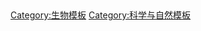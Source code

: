 {{Navbox with collapsible groups
|name = Cryptozoology
|state = {{{state|expanded}}}
| selected = {{{1|}}}
|title = [[神秘動物學]]
|listclass = hlist

|sect1 = 概览
|abbr1 = Overview
|list1 =
 {{Navbox subgroup
 |groupstyle = width:10.5em;
 |liststyle = width:auto;
 |group1 = 核心主题
 |list1 = 
* [[神秘生物列表|神秘生物]]
* [[动物学]]
* [[植物学]]
* [[現代發現的巨型動物列表|现代发现的巨型动物]]
* [[伪科学]]
 |group2 = [[神秘动物学家名单]]
 |list2 = 
* [[贝尔纳·厄韦尔曼斯]]
* {{link-en|卡尔·舒克|Karl Shuker}}
* {{link-en|乔纳森·唐斯|Jonathan Downes}}
* {{link-en|乔恩-埃里克·贝克约德|Jon-Erik Beckjord}}
* {{link-en|约翰·宾德纳格|John Bindernagel}}
* {{link-en|理查德·弗里曼(神秘动物学家)|Richard Freeman (cryptozoologist)|理查德·弗里曼}}
* {{link-en|洛伦·科尔曼|Loren Coleman}}
* {{link-en|亚历山大·米哈伊洛维奇·孔德拉托夫|Alexandr Mikhailovych Kondratov}}
* {{link-en|罗伊·麦考尔|Roy Mackal}}
* [[伊凡·桑德森|伊万·特伦斯·桑德森]]
* {{link-ja|实吉达郎|實吉達郎}}
* [[并木伸一郎]]
 |group3 = [[神秘动物学组织列表|组织]]
 |list3 = 
* [[國際神秘動物學學會|国际神秘动物学会]]
* {{link-en|国际福庭组织|International Fortean Organization}}
* [http://www.bcscc.ca/ 不列颠哥伦比亚科学神秘动物学俱乐部]
* [http://www.bfro.net/ 大脚怪领域研究者组织]
* [http://www.centerforcryptozoologicalstudies.com/ 神秘动物学研究中心]
 |group4 = 书籍与电视节目
 |list4 = 
* ''{{tsl|en|Animal X (TV series)||Animal X}}''
* {{le|矛盾动物|Animalia Paradoxa}}
* {{le|亚瑟·查尔斯·克拉克的神秘世界|Arthur C. Clarke's Mysterious World}}
* {{le|怪物猎人 (2011年电视节目)|Beast Hunter|怪物猎人}}
* {{link-en|神兽传说|Beast Legends}}
* {{le|终极真相|Destination Truth}}
* {{le|事实与谎言：超自然档案|Fact or Faked: Paranormal Files}}
* {{le|福庭TV|Fortean TV}}
* ''{{tsl|en|In Search of... (TV series)||In Search of...}}''
* {{le|奇闻大揭秘|Is It Real?}}
* [[怪獸檔案]]
* {{link-en|历史频道:奇异生物|MonsterQuest}}
* {{le|追寻未知动物|On the Track of Unknown Animals}}
* {{le|大脚野人：传说与科学的相会|Sasquatch: Legend Meets Science}}
* {{le|X生物|The X Creatures}}
* {{link-en|秘密星期六|The Secret Saturdays}}
* {{le|旅游怪谭|Weird Travels}}
 }}
|sect2 = 神秘动物
|abbr2 = 神秘动物
|state2 = collapsed
|list2 =
 {{Navbox subgroup
 |group1 = 总体
 |list1 = 
* [[黑犬]]
* [[大型神秘海洋生物屍體|布罗布/格罗布斯特]]
* [[龍形傳說生物]]
* [[巨型章魚]]
* [[湖怪]]
* [[活恐龙]]
* [[幻影貓 (未確認動物)|幻影貓]]
* [[大气层巨兽]]
* [[幻影袋鼠]]
* [[海怪]]
* [[大海蛇]]
 |liststyle = width:auto;
 |group2 = 非洲
 |list2 = 
* [[非洲野犬]]
* [[阿戈鬼]]
* [[丁戈内克]]
* [[比利猿]]
* [[埃梅拉-恩图卡]]
* [[恩内迪虎]]
* [[甘伯]]
* [[卢克瓦塔]]
* [[赫罗特斯朗]]
* [[因卡尼昂巴]]
* [[卡薩爾x]]
* [[阿瑪利]]
* [[康加瑪托]]
* [[Mbielu-Mbielu-Mbielu]]
* [[魔克拉-姆边贝]]
* [[J'ba fofi]]
* [[马拉维恐怖野兽]]
* [[马罗兹]]
* [[裂谷怪物]]
* {{link-en|曼兰博|Mamlambo}}
* [[Muhuru]]
* [[南迪熊]]
* [[恩古布]]
* [[奧利圖歐]]
* [[恩古马-摩内内]]
* [[波波巴瓦]]
* [[特伦可]]
* [[桑给巴尔豹]]
 |group3 = 亚洲
 |list3 = 
* [[阿胡]]
* [[红柳娃]]
* {{link-en|阿尔马斯 (未確認動物)|Almas (cryptozoology)}}
* [[阿莫蒙戈]]
* [[阿依纳帕海怪]]
* {{tsl|en|Ban-manush||Ban-manush}}
* {{link-en|巴尔马努|Barmanou}}
* {{tsl|en|Orang Mawas||Orang Mawas}}
* {{tsl|en|Mande Barung||Mande Barung}}
* [[森林人]]
* {{link-en|伯格曼熊|Bergman's bear}}
* [[布罗斯诺龙]]
* [[武吉知马猴人]]
* [[布鲁 (神秘动物)|布鲁]]
* {{link-en|猫狐|Cat-fox}}
* [[惡魔鳥]]
* {{link-en|埃布果果|Ebu gogo}}
* [[比婆兽人]]
* [[依西]]
* [[河童]]
* [[旋角牛]]
* [[库希]]
* [[天池水怪]]
* [[凡湖水怪]]
* [[伊朗齿鸟]]
* [[马耳他虎]]
* {{tsl|en|Manaul||Manaul}}
* [[明戈]]
* [[蒙古死亡蠕蟲]]
* [[新德里猴人]]
* {{tsl|en|Orang Pendek||Orang Pendek}}
* [[帕雅那]]
* [[鸡冠蛇]]
* [[营口龙事件|营口龙]]
* [[驢頭狼]]
* [[水猴子]]
* {{tsl|en|Sigbin||Sigbin}}
* {{tsl|en|Sarimanok||Sarimanok}}
* [[垂耳猫]]
* [[槌之子]]
* [[剑山大蛇]]
* [[缅甸灰野狗]]
* [[泰国水象]]
* {{link-es|越南女翼人|Mujer alada de Vietnam}}
* {{tsl|en|Veo||Veo}}
* [[野人]]
* [[雷獸 (妖怪)|雷兽]]
* [[肉灵芝]]
* [[雪人 (傳說生物)|雪人]]
 |group5 = 大洋洲
 |list5 = 
* [[蓝山豹]]
* [[本耶普]]
* [[四哩海滩的格罗布斯特]]
* [[幻影貓 (未確認動物)]]
* [[古巨蜥]]
* [[新几内亚禽龙]]
* {{link-sr|杜瓦斯|Дувас}}
* {{link-sr|新不列颠恐龙|Диносаур са Нове Британије}}
* [[加斯马塔蜥脚类恐龙]]
* [[布伦乔尔]]
* [[虎克島海怪]]
* {{tsl|en|Moehau||Moehau}}
* [[贡艾]]
* [[瑞洋丸|新尼斯]]
* {{link-sr|默里湖怪物|Мари (криптид)}}
* [[凯艾穆努]]
* [[新西兰格罗布斯特]]
* [[昆士兰虎]]
* [[布德林姆之兽|布德林姆怪兽]]
* [[羅潘]]
* [[塔斯马尼亚的格罗布斯特]]
* [[袋狮]]
* {{tsl|en|Waitoreke||Waitoreke}}
* [[幽威]]
 |group6 = 欧洲
 |list6 = 
* [[寻水兽]]
* [[大灰人]]
* [[特希纳的扎娜]]
* [[阿依纳帕海怪]]
* {{link-sr|博尔湖水怪|Чудовиште из Борског језера}}
* {{link-sr|瓦尔贝里堡垒怪物|Чудовиште тврђаве Варберг}}
* [[热沃当怪兽]]
* [[主教魚]]
* [[英国大猫]]
* {{le|贝文丁怪兽|Beast of Bevendean}}
* [[迪恩怪物]]
* [[坎维岛怪物]]
* [[惡魔鯨]]
* {{tsl|en|Dahu||Dahu}}
* [[多尔胡]]
* {{tsl|en|Eachy||Eachy}}
* {{tsl|en|Elwetritsch||Elwetritsch}}
* [[鱼人 (传说生物)|列尔加内斯的鱼人]]
* [[吉廖利鲸]]
* [[赫罗纳侏儒]]
* [[赫布里底群岛的布罗布]]
* [[珍妮·哈尼维尔]]
* [[凯拉斯猫]]
* [[克拉肯]]
* [[拉加尔湖水怪]]
* [[科莫湖水怪]]
* [[林德虫]]
* [[尼斯湖水怪]]
* {{link-sr|摩尔曼斯克怪物|Чудовиште из Мурманска}}
* [[博德明怪兽]]
* [[鲍尼西]]
* [[莫拉格]]
* {{tsl|en|Morgawr (cryptid)||Morgawr}}
* {{tsl|en|Muc-sheilche||Muc-sheilche}}
* [[鸮人]]
* [[海僧侣]]
* [[大海蛇]]
* [[塞爾瑪湖怪]] 
* [[斯图尔湖水怪]]
* [[斯特龍塞怪獸]]
* [[塔佐蠕虫]]
* [[沃尔珀丁格]]
 |group7 = 北美洲
 |list7 = 
* [[奥尔塔马霍-哈]]
* [[贝尔湖水怪]]
* [[忒提斯湖怪物]]
* {{link-en|布雷登波罗怪兽|Beast of Bladenboro}}
* [[安德罗斯科金生物]]
* [[布雷路之兽]]
* [[巴斯科怪兽]]
* [[百慕大的布罗布]]
* [[贝西 (湖怪)|贝西]]
* [[克雷西 (未确认生物)|克雷西]]
* [[大脚怪]]
* [[卡布罗龙]]
* [[尚普]]
* [[切西]]
* [[卓柏卡布拉]]
* [[克劳福兹维尔怪物]]
* [[多佛恶魔]]
* [[北岸水怪]]
* [[弗拉特伍兹怪物]]
* {{link-en|福克怪物|Fouke Monster}}
* [[马里兰羊人]]
* [[草人 (传说生物)|草人]]
* [[鬼鹿]]
* [[蜜島沼澤怪物]]
* {{tsl|en|Huay Chivo||Huay Chivo}}
* {{link-en|伊戈波戈|Igopogo}}
* {{link-en|伊利亞姆納湖怪獸|Iliamna Lake Monster}}
* [[泽西恶魔]]
* [[沃思湖怪物]]
* [[斯凯普奥沼泽蜥蜴人]]
* [[拉夫兰蛙人]]
* [[卢斯卡]]
* [[麦克法兰熊]]
* [[马尼波戈]]
* [[奥瓜]]
* [[密歇根犬人]]
* {{link-en|明尼苏达冰人|Minnesota Iceman}}
* {{link-sr|帕特里奇溪怪兽|Звијер из Партриџ Крика}}
* [[隆派恩山恶魔]]
* [[魔莫]]
* [[蒙托克怪物]]
* [[天蛾人]]
* [[穆希]]
* [[楠塔基特布罗布]]
* [[紐芬蘭布羅布]]
* [[努克拉克]]
* [[欧戈波戈]]
* {{tsl|en|Old Yellow Top||Old Yellow Top}}
* [[奥扎克嚎兽]]
* [[巴拿马怪物]]
* [[波普利克怪物]]
* [[山卡华莱金]]
* {{tsl|en|Sidehill gouger||Sidehill gouger}}
* [[臭鼬猿]]
* [[圣奥古斯丁怪物]]
* [[塔霍泰西]]
* [[雷鳥 (傳說生物)|雷鸟]]
* [[特里尼蒂阿尔卑斯巨螈]]
* {{le|龜湖怪物||Turtle Lake Monster}}
* [[瓦西拉 (未確認動物)]]
* {{tsl|en|Wampus cat||Wampus cat}}
 |group8 = 南美洲
 |list8 = 
* [[安第斯狼]]
* [[海洋怪声]]
* [[马迪迪怪物]]
* [[马瑙斯翼龙]]
* [[阿里卡怪物]]
* [[古巴翼龙]]
* {{tsl|en|Cherufe||Cherufe}}
* {{tsl|en|Chilean Blob||Chilean Blob}}
* [[卓柏卡布拉]]
* [[德卢瓦猿]]
* [[巨森蚺]]
* [[瑪平瓜里]]
* [[Minhocão]]
* {{tsl|en|Mono Grande||Mono Grande}}
* {{tsl|en|Maricoxi||Maricoxi}}
* {{le|磨齒獸屬|Mylodon}}
* [[纳韦利托]]
* {{tsl|en|Peuchen||Peuchen}}
 |group9 = 南极洲
 |list9 = 
* [[南极哥斯拉]]
* [[宁根]]
 }}
|sect3 = 神秘植物
|abbr3 = 神秘植物
|list3 = 
* {{tsl|en|Raskovnik||Raskovnik}}
* [[食人樹]]
* {{tsl|en|Umdhlebi||Umdhlebi}}
* [[植物羊]]
}}<noinclude>
<br/>{{collapsible option}}
[[Category:生物模板]]
[[Category:科学与自然模板]]<!--probably needs focusing-->
</noinclude><noinclude></noinclude>